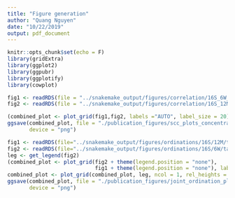 ```yaml
---
title: "Figure generation"
author: "Quang Nguyen"
date: "10/22/2019"
output: pdf_document
---
```


```r
knitr::opts_chunk$set(echo = F)
library(gridExtra)
library(ggplot2)
library(ggpubr)
library(ggplotify)
library(cowplot)
```

```r
fig1 <- readRDS(file = "../snakemake_output/figures/correlation/16S_6W_tar_scc_plots.rds")
fig2 <- readRDS(file = "../snakemake_output/figures/correlation/16S_12M_tar_scc_plots.rds")

(combined_plot <- plot_grid(fig1,fig2, labels ="AUTO", label_size = 20))
ggsave(combined_plot, file = "./publication_figures/scc_plots_concentration.png", width = 18, height = 15, 
       device = "png")
```

```r
fig1 <- readRDS(file="../snakemake_output/figures/ordinations/16S/12M/tar/joint_protest_ordinations.rds")
fig2 <- readRDS(file="../snakemake_output/figures/ordinations/16S/6W/tar/joint_protest_ordinations.rds")
leg <- get_legend(fig2)
(combined_plot <- plot_grid(fig2 + theme(legend.position = "none"), 
                            fig1 + theme(legend.position = "none"), labels = "AUTO", label_size = 20))
combined_plot <- plot_grid(combined_plot, leg, ncol = 1, rel_heights = c(1,.1))
ggsave(combined_plot, file = "./publication_figures/joint_ordination_plot.png", width = 10, height = 7, 
       device = "png")
```